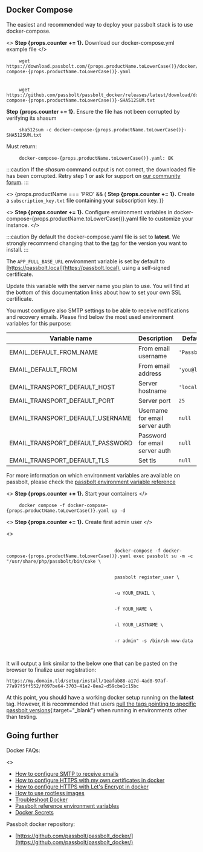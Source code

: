 
## Docker Compose

The easiest and recommended way to deploy your passbolt stack is to use docker-compose.

<>
<b>Step {props.counter += 1}.</b> Download our docker-compose.yml example file
</>

<pre className="prism-code language-bash">
    <code>wget https://download.passbolt.com/{props.productName.toLowerCase()}/docker/docker-compose-{props.productName.toLowerCase()}.yaml</code>
    <br />
    <code>wget https://github.com/passbolt/passbolt_docker/releases/latest/download/docker-compose-{props.productName.toLowerCase()}-SHA512SUM.txt</code>
</pre>

<b>Step {props.counter += 1}.</b> Ensure the file has not been corrupted by verifying its shasum

<pre className="prism-code language-bash">
    <code>sha512sum -c docker-compose-{props.productName.toLowerCase()}-SHA512SUM.txt</code>
</pre>

Must return:

<pre className="prism-code language-bash">
    <code>docker-compose-{props.productName.toLowerCase()}.yaml: OK</code>
</pre>

:::caution
If the <i>shasum</i> command output is not correct, the downloaded file has been corrupted. Retry step 1 or ask for support on <a href='https://community.passbolt.com'>our community forum</a>.
:::

<div>
    <>
    {props.productName === 'PRO' && (
         <span><b>Step {props.counter += 1}.</b> Create a <code>subscription_key.txt</code> file containing your subscription key.</span>
    )}
    </>
</div>

<>
    <b>Step {props.counter += 1}.</b> Configure environment variables in docker-compose-{props.productName.toLowerCase()}.yaml file to customize your instance.
</>

:::caution
By default the docker-compose.yaml file is set to **latest**. We strongly recommend
changing that to the [tag](https://hub.docker.com/r/passbolt/passbolt/tags) for the version you want to install.
:::

The `APP_FULL_BASE_URL` environment variable is set by default to [https://passbolt.local](https://passbolt.local), using a self-signed certificate.

Update this variable with the server name you plan to use. You will find at the bottom of this documentation links about how to set your own SSL certificate.

You must configure also SMTP settings to be able to receive notifications and recovery emails. Please find below
the most used environment variables for this purpose:

| Variable name                    | Description                    | Default value     |
|----------------------------------|--------------------------------|-------------------|
| EMAIL_DEFAULT_FROM_NAME          | From email username            | `'Passbolt'`      |
| EMAIL_DEFAULT_FROM               | From email address             | `'you@localhost'` |
| EMAIL_TRANSPORT_DEFAULT_HOST     | Server hostname                | `'localhost'`     |
| EMAIL_TRANSPORT_DEFAULT_PORT     | Server port                    | `25`              |
| EMAIL_TRANSPORT_DEFAULT_USERNAME | Username for email server auth | `null`            |
| EMAIL_TRANSPORT_DEFAULT_PASSWORD | Password for email server auth | `null`            |
| EMAIL_TRANSPORT_DEFAULT_TLS      | Set tls                        | `null`            |

For more information on which environment variables are available on passbolt, please check the [passbolt environment variable reference](https://help.passbolt.com/configure/environment/reference.html)

<>
    <b>Step {props.counter += 1}.</b> Start your containers
</>

<pre className="prism-code language-bash">
    <code>docker compose -f docker-compose-{props.productName.toLowerCase()}.yaml up -d</code>
</pre>

<>
    <b>Step {props.counter += 1}.</b> Create first admin user
</>

<div>
    <>
        <pre className="prism-code language-bash">
            <code>
                                        docker-compose -f docker-compose-{props.productName.toLowerCase()}.yaml exec passbolt su -m -c "/usr/share/php/passbolt/bin/cake \
                <br/>
                                        passbolt register_user \
                <br />
                                        -u YOUR_EMAIL \
                <br />
                                        -f YOUR_NAME \
                <br />
                                        -l YOUR_LASTNAME \
                <br />
                                        -r admin" -s /bin/sh www-data
            </code>
        </pre>
    </>
</div>

It will output a link similar to the below one that can be pasted on the browser to finalize user registration:

```
https://my.domain.tld/setup/install/1eafab88-a17d-4ad8-97af-77a97f5ff552/f097be64-3703-41e2-8ea2-d59cbe1c15bc
```

At this point, you should have a working docker setup running on the **latest** tag. However, it is recommended that users [pull the tags pointing to specific passbolt versions](https://hub.docker.com/r/passbolt/passbolt/tags){:target="_blank"} when running in environments other than testing.

## Going further

Docker FAQs:

<div>
    <>
    <ul>
        <li><a href={`https://help.passbolt.com/configure/email/setup`}>How to configure SMTP to receive emails</a></li>
        <li><a href={`https://help.passbolt.com/configure/https/${props.productName}/docker/manual.html`}>How to configure HTTPS with my own certificates in docker</a></li>
        <li><a href={`https://help.passbolt.com/configure/https/${props.productName}/docker/auto.html`}>How to configure HTTPS with Let's Encrypt in docker</a></li>
        <li><a href={`https://help.passbolt.com/faq/hosting/how-to-use-rootless-images`}>How to use rootless images</a></li>
        <li><a href={`https://help.passbolt.com/faq/hosting/troubleshoot-docker`}>Troubleshoot Docker</a></li>
        <li><a href={`https://help.passbolt.com/configure/environment/reference.html`}>Passbolt reference environment variables</a></li>
        <li><a href={`https://help.passbolt.com/faq/hosting/docker-secrets`}>Docker Secrets</a></li>
    </ul>
    </>
</div>

Passbolt docker repository:

* [https://github.com/passbolt/passbolt_docker/](https://github.com/passbolt/passbolt_docker/)
